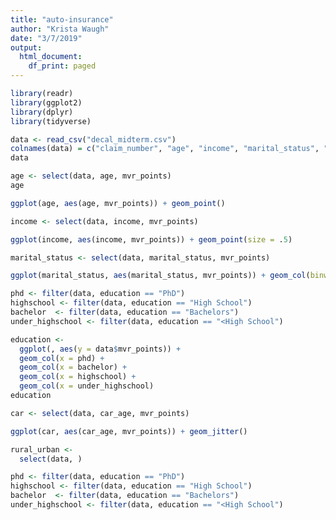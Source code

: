 ```yaml
---
title: "auto-insurance"
author: "Krista Waugh"
date: "3/7/2019"
output:
  html_document:
    df_print: paged
---
```

```r
library(readr)
library(ggplot2)
library(dplyr)
library(tidyverse)
```


```r

data <- read_csv("decal_midterm.csv")
colnames(data) = c("claim_number", "age", "income", "marital_status", "education", "mvr_points", "car_age", "location", "old_claim", "premium")
data
```

```r

age <- select(data, age, mvr_points)
age

ggplot(age, aes(age, mvr_points)) + geom_point()
```

```r
income <- select(data, income, mvr_points)

ggplot(income, aes(income, mvr_points)) + geom_point(size = .5)
```

```r
marital_status <- select(data, marital_status, mvr_points)

ggplot(marital_status, aes(marital_status, mvr_points)) + geom_col(binwidth = 2)
```
```r

phd <- filter(data, education == "PhD")
highschool <- filter(data, education == "High School")
bachelor  <- filter(data, education == "Bachelors")
under_highschool <- filter(data, education == "<High School")
```

```r
education <- 
  ggplot(, aes(y = data$mvr_points)) +
  geom_col(x = phd) +
  geom_col(x = bachelor) +
  geom_col(x = highschool) +
  geom_col(x = under_highschool)
education
```


```r
car <- select(data, car_age, mvr_points)

ggplot(car, aes(car_age, mvr_points)) + geom_jitter()
```


```r
rural_urban <- 
  select(data, )
```




```r
phd <- filter(data, education == "PhD")
highschool <- filter(data, education == "High School")
bachelor  <- filter(data, education == "Bachelors")
under_highschool <- filter(data, education == "<High School")
```














